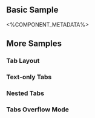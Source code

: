 
## Basic Sample
<Basic />

<%COMPONENT_METADATA%>

## More Samples

### Tab Layout
<TabLayout />

### Text-only Tabs
<TextOnlyTabs />

### Nested Tabs
<NestedTabs />

### Tabs Overflow Mode
<TabsOverflowMode />

